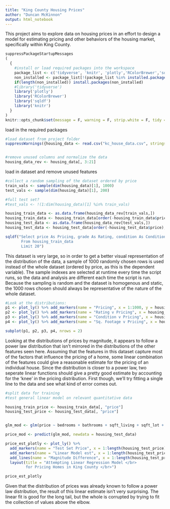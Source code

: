 ```yaml
---
title: "King County Housing Prices"
author: "Duncan McKinnon"
output: html_notebook
---
```


This project aims to explore data on housing prices in an effort to design a model for estimating pricing and other behaviors of the housing market, specifically within King County. 


```r

suppressPackageStartupMessages
(
  {
    #install or load required packages into the workspace
    package_list <- c('tidyverse', 'knitr', 'plotly','RColorBrewer','sqldf')
    non_installed <- package_list[!(package_list %in% installed.packages()[,"Package"])]
    if(length(non_installed)) install.packages(non_installed)
    #library('tidyverse')
    library('plotly')
    library('RColorBrewer')
    library('sqldf')
    library('knitr')
  }
)
knitr::opts_chunk$set(message = F, warning = F, strip.white = F, tidy = T)
```
load in the required packages


```r
#load dataset from project folder
suppressWarnings({housing_data <- read.csv("kc_house_data.csv", stringsAsFactors = F)})


#remove unused columns and normalize the data
housing_data_rev <- housing_data[, 3:21]
```
load in dataset and remove unused features


```r
#collect a random sampling of the dataset ordered by price
train_vals <- sample(dim(housing_data)[1], 1000)
test_vals <- sample(dim(housing_data)[1], 200)

#full test set?
#test_vals <- !(1:dim(housing_data)[1] %in% train_vals)

housing_train_data <- as.data.frame(housing_data_rev[train_vals,])
housing_train_data <- housing_train_data[order(-housing_train_data$price),]
housing_test_data <- as.data.frame(housing_data_rev[test_vals,])
housing_test_data <- housing_test_data[order(-housing_test_data$price),]

sqldf("Select price As Pricing, grade As Rating, condition As Condition, sqft_lot As Sq_Footage 
       From housing_train_data
       Limit 20")

```
This dataset is very large, so in order to get a better visual representation of the distribution of the data, a sample of 1000 randomly chosen rows is used instead of the whole dataset (ordered by price, as this is the dependent variable).  The sample indexes are selected at runtime every time the script runs, so the data and analysis are different each time the script is run. Because the sampling is random and the dataset is homogenous and static, the 1000 rows chosen should always be representative of the nature of the whole dataset.


```r
#Look at the distributions:
p1 <- plot_ly() %>% add_markers(name = "Pricing", x = 1:1000, y = housing_train_data$price) %>% layout(title = "King County Housing Feature Distributions")
p2 <- plot_ly() %>% add_markers(name = "Rating v Pricing", x = housing_train_data$grade, y = housing_train_data$price)
p3 <- plot_ly() %>% add_markers(name = "Condition v Pricing", x = housing_train_data$condition, y = housing_train_data$price)
p4 <- plot_ly() %>% add_markers(name = "Sq. Footage v Pricing", x = housing_train_data$sqft_lot, y = housing_train_data$price)

subplot(p1, p2, p3, p4, nrows = 2)
```
Looking at the distributions of prices by magnitude, it appears to follow a power law distribution that isn't mirrored in the distributions of the other features seen here.  Assuming that the features in this dataset capture most of the factors that influence the pricing of a home, some linear combination of the features could give a reasonable estimate for the pricing of an individual house.  Since the distribution is closer to a power law, two seperate linear functions should give a pretty good estimate by accounting for the 'knee' in the pricing distribution.  First though, we'll try fitting a single line to the data and see what kind of error comes out.

```r
#split data for training
#test general linear model on relevant quantitative data

housing_train_price <- housing_train_data[, "price"]
housing_test_price <- housing_test_data[, "price"]


glm_mod <- glm(price ~ bedrooms + bathrooms + sqft_living + sqft_lot + condition + grade + yr_built + yr_renovated, data = housing_train_data)

price_mod <- predict(glm_mod, newdata = housing_test_data)

price_est_plotly <- plot_ly() %>% 
  add_markers(name = "Test Set Price", x = 1:length(housing_test_price), y = housing_test_price) %>%
  add_markers(name = "Linear Model est", x = 1:length(housing_test_price), y = price_mod) %>%
  add_lines(name = "Magnitude Difference", x = 1:length(housing_test_price), y = price_mod - housing_test_price) %>%
  layout(title = "Attempting Linear Regression Model </br> 
         for Pricing Homes in King County </br>")

price_est_plotly
```
Given that the distribution of prices was already known to follow a power law distribution, the result of this linear estimate isn't very surprising.  The linear fit is good for the long tail, but the whole is corrupted by trying to fit the collection of values above the elbow.

```r



```















